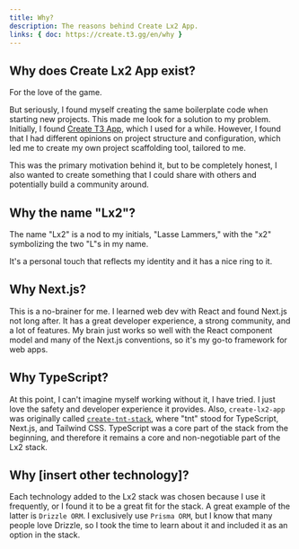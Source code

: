 ```yaml
---
title: Why?
description: The reasons behind Create Lx2 App.
links: { doc: https://create.t3.gg/en/why }
---
```


## Why does Create Lx2 App exist?

For the love of the game.

But seriously, I found myself creating the same boilerplate code when starting
new projects. This made me look for a solution to my problem. Initially, I found
[Create T3 App](https://create.t3.gg/), which I used for a while. However, I
found that I had different opinions on project structure and configuration,
which led me to create my own project scaffolding tool, tailored to me.

This was the primary motivation behind it, but to be completely honest, I also
wanted to create something that I could share with others and potentially build
a community around.

## Why the name "Lx2"?

The name "Lx2" is a nod to my initials, "Lasse Lammers," with the "x2"
symbolizing the two "L"s in my name.

It's a personal touch that reflects my identity and it has a nice ring to it.

## Why Next.js?

This is a no-brainer for me. I learned web dev with React and found Next.js not
long after. It has a great developer experience, a strong community, and a lot
of features. My brain just works so well with the React component model and many
of the Next.js conventions, so it's my go-to framework for web apps.

## Why TypeScript?

At this point, I can't imagine myself working without it, I have tried. I just
love the safety and developer experience it provides. Also, `create-lx2-app` was
originally called [`create-tnt-stack`](https://v1.tntstack.org), where "tnt"
stood for TypeScript, Next.js, and Tailwind CSS. TypeScript was a core part of
the stack from the beginning, and therefore it remains a core and non-negotiable
part of the Lx2 stack.

## Why [insert other technology]?

Each technology added to the Lx2 stack was chosen because I use it frequently,
or I found it to be a great fit for the stack. A great example of the latter is
`Drizzle ORM`. I exclusively use `Prisma ORM`, but I know that many people love
Drizzle, so I took the time to learn about it and included it as an option in
the stack.
